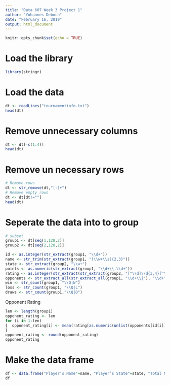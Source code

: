 ```yaml
---
title: "Data 607 Week 3 Project 1"
author: "Yohannes Deboch"
date: "February 16, 2019"
output: html_document
---
```


```r
knitr::opts_chunk$set(echo = TRUE)
```

# Load the library
```r
library(stringr)
```

# Load the data

```r
dt <- readLines("tournamentinfo.txt")
head(dt)
```
# Remove unnecessary columns
```r
dt <- dt[-c(1:4)]
head(dt)
```
# Remove un necessary rows
```r
# Remove rows
dt <- str_remove(dt,"[-]+")
# Remove empty rows
dt <- dt[dt!=""]
head(dt)
```
# Seperate the data into to group
```r
# subset
group1 <- dt[seq(1,128,2)]
group2 <- dt[seq(2,128,2)]
```

```r
id <- as.integer(str_extract(group1, "\\d+"))
name <- str_trim(str_extract(group1, "(\\w+\\s){2,3}"))
state <- str_extract(group2, "\\w+")
points <- as.numeric(str_extract(group1, "\\d+\\.\\d+"))
rating <- as.integer(str_extract(str_extract(group2, "[^\\d]\\d{3,4}[^\\d]"), "\\d+"))
opponents <- str_extract_all(str_extract_all(group1, "\\d+\\|"), "\\d+")
win <- str_count(group1, "\\Q|W")
loss <- str_count(group1, "\\Q|L")
draws <- str_count(group1,"\\Q|D")
```

Opponent Rating

```r
len <- length(group1)
opponent_rating <- len
for (i in 1:len) 
{  opponent_rating[i] <- mean(rating[as.numeric(unlist(opponents[id[i]]))])
}
opponent_rating <- round(opponent_rating)
opponent_rating
```
# Make the data frame
```r
df <- data.frame("Player’s Name"=name, "Player’s State"=state, "Total Number of Points"=points,"Player’s Pre-Rating"= rating,"Average Pre Chess Rating of Opponents"= opponent_rating);
df
```

